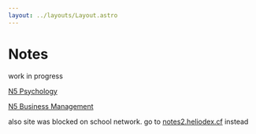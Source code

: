 ```yaml
---
layout: ../layouts/Layout.astro
---
```


# Notes

work in progress

[N5 Psychology](/psychology)

[N5 Business Management](/business)

also site was blocked on school network. go to [notes2.heliodex.cf](https://notes2.heliodex.cf) instead
